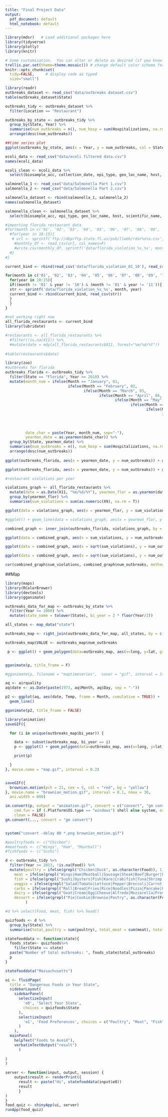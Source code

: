 ```yaml
---
title: "Final Project Data"
output:
  pdf_document: default
  html_notebook: default
---
```


```r
library(mdsr)   # Load additional packages here
library(tidyverse)
library(plotly)
library(knitr)

# Some customization.  You can alter or delete as desired (if you know what you are doing).
trellis.par.set(theme=theme.mosaic()) # change default color scheme for lattice
knitr::opts_chunk$set(
  tidy=FALSE,     # display code as typed
  size="small")
```


```r
library(readr)
outbreaks_dataset <- read_csv("data/outbreaks dataset.csv")
table(outbreaks_dataset$State)

outbreaks_tidy <- outbreaks_dataset %>%
  filter(Location == "Restaurant") 

outbreaks_by_state <- outbreaks_tidy %>%
  group_by(State, Year) %>%
  summarise(num_outbreaks = n(), num_hosp = sum(Hospitalizations, na.rm = T), num_ill = sum(Illnesses, na.rm = T), num_fatal = sum(Fatalities, na.rm = T)) %>%
  arrange(desc(num_outbreaks))

##time series plot
ggplot(outbreaks_by_state, aes(x = Year, y = num_outbreaks, col = State)) + geom_line()
```


```r
ecoli_data <- read_csv("data/ecoli filtered data.csv")
names(ecoli_data)

ecoli_clean <- ecoli_data %>%
  select(biosample_acc, collection_date, epi_type, geo_loc_name, host, isolation_source, target_creation_date, status)
```

```r
salmonella_1 <- read_csv("data/Salmonella Part 1.csv")
salmonella_2 <- read_csv("data/Salmonella Part 2.csv")

salmonella_dataset <- rbind(salmonella_1, salmonella_2)
names(salmonella_dataset)

salmonella_clean <- salmonella_dataset %>%
  select(biosample_acc, epi_type, geo_loc_name, host, scientific_name, sra_release_date, strain, target_creation_date, status, isolation_source, collection_date)
```

```r
#importing florida restaurant data
#for(month in c('01', '02', '03', '04', '05', '06', '07', '08', '09', '10', '11', '12')){
  #for(year in 10:15){
   # url <- sprintf('ftp://dbprftp.state.fl.us/pub/llweb/rdar%s%s.csv', month, year)
    #monthly_df <- read_csv(url, col_names=F)
    #write.csv(monthly_df, sprintf('data/florida_violation_%s_%s', month, year), row.names=F)
  #}
#}

current_bind <- rbind(read_csv('data/florida_violation_01_10'), read_csv('data/florida_violation_01_11'))

for(month in c('01', '02', '03', '04', '05', '06', '07', '08', '09', '10', '11', '12')){
  for(year in 10:15){
  if((month != '01' & year != '10') & (month != '01' & year != '11')){
  str <- sprintf('data/florida_violation_%s_%s', month, year)
  current_bind <- rbind(current_bind, read_csv(str))
  }
  }
}

#not working right now
all_florida_restaurants <- current_bind
library(lubridate)

#restaurants <- all_florida_restaurants %>%
  #filter(!is.na(X11)) %>%
  #mutate(date = mdy(all_florida_restaurants$X11, format="%m/%d/%Y"))
         
#table(restaurants$date)
```

```r
library(zoo)
#outbreaks for florida
outbreaks_florida <- outbreaks_tidy %>%
  filter(State == "Florida", Year >= 2010) %>%  
  mutate(month_num = ifelse(Month == "January", 01, 
                            ifelse(Month == "February", 02, 
                                   ifelse(Month == "March", 03, 
                                          ifelse(Month == "April", 04,
                                                 ifelse(Month == "May", 05,
                                                        ifelse(Month == "June", 06,
                                                               ifelse(Month == "July", 07,
                                                                      ifelse(Month == "August", 08,
                                                                             ifelse(Month == "September", 09,
                                                                                    ifelse(Month == "October", 10,
                                                                                           ifelse(Month == "November", 11, 12))))))))))),
         date_char = paste(Year, month_num, sep="-"),
         yearmon_date = as.yearmon(date_char)) %>%
  group_by(State, yearmon_date) %>%
  summarise(num_outbreaks = n(), num_hosp = sum(Hospitalizations, na.rm = T), num_ill = sum(Illnesses, na.rm = T), num_fatal = sum(Fatalities, na.rm = T)) %>%
  arrange(desc(num_outbreaks))
  
ggplot(outbreaks_florida, aes(x = yearmon_date, y = num_outbreaks)) + geom_point() + geom_smooth(se = F)

ggplot(outbreaks_florida, aes(x = yearmon_date, y = num_outbreaks)) + geom_line() 
```

```r
#restaurant violations per year

violations_graph <- all_florida_restaurants %>%
  mutate(date = as.Date(X11, "%m/%d/%Y"), yearmon_flor = as.yearmon(date)) %>%
  group_by(yearmon_flor) %>%
  summarise(sum_violations = sum(as.numeric(X9), na.rm = T))

ggplot(data = violations_graph, aes(x = yearmon_flor, y = sum_violations)) + geom_line()

#ggplot() + geom_line(data = violations_graph, aes(x = yearmon_flor, y = sum_violations)) + geom_line(data = outbreaks_florida, aes(x = yearmon_date, y = num_outbreaks))


```

```r
combined_graph <- inner_join(outbreaks_florida, violations_graph, by = c("yearmon_date" = "yearmon_flor"))

ggplot(data = combined_graph, aes(x = sum_violations, y = num_outbreaks)) + geom_point() + geom_smooth(se = F)

ggplot(data = combined_graph, aes(x = sqrt(sum_violations), y = num_outbreaks)) + geom_point() + geom_smooth(se = F)

ggplot(data = combined_graph, aes(x = sqrt(sum_violations), y = num_outbreaks)) + geom_point() + geom_smooth(se = F) + xlim(20, 27)

cor(combined_graph$sum_violations, combined_graph$num_outbreaks, method = "pearson")
```

##Map

```r
library(maps)
library(RColorBrewer)
library(devtools)
library(gganimate)

outbreaks_data_for_map <- outbreaks_by_state %>%
  filter(Year >= 2000) %>%
  mutate(state_name = tolower(State), bi_year = 2 * floor(Year/2))

all_states <- map_data("state")

outbreaks_map <- right_join(outbreaks_data_for_map, all_states, by = c("state_name" = "region"))

outbreaks_map$VALUE <- outbreaks_map$num_outbreaks

 p <- ggplot() + geom_polygon(data=outbreaks_map, aes(x=long, y=lat, group = group, fill=VALUE, frame = bi_year, cumulative = F), colour="white") + xlab("Longitude") + ylab("Latitude") + theme(plot.title = element_text(hjust = 0.5, face = "bold")) + scale_fill_gradient(low = "white", high = "red", na.value = "grey80") 


gganimate(p, title_frame = F)

#gganimate(p, filename = "maptimeseries",  saver = "gif", interval = 3.0)

aq <- airquality
aq$date <- as.Date(paste(1973, aq$Month, aq$Day, sep = "-"))

p2 <- ggplot(aq, aes(date, Temp, frame = Month, cumulative = TRUE)) +
  geom_line()

gganimate(p2, title_frame = FALSE)

library(animation)
saveGIF({

  for (i in unique(outbreaks_map$bi_year)) {

    data <- subset(outbreaks_map, bi_year == i)
    p <- ggplot() + geom_polygon(data=outbreaks_map, aes(x=long, y=lat, group = group, fill=VALUE, colour="white")) + xlab("Longitude") + ylab("Latitude") + theme(plot.title = element_text(hjust = 0.5, face = "bold")) + scale_fill_gradient(low = "white", high = "blue", na.value = "grey80") + ggtitle(i)

    print(p)                      

  }
}, movie.name = "map.gif", interval = 0.2)


saveGIF({
  brownian.motion(pch = 21, cex = 5, col = "red", bg = "yellow")
}, movie.name = "brownian_motion.gif", interval = 0.1, nmax = 30, 
  ani.width = 600)

im.convert(p, output = "animation.gif", convert = c("convert", "gm convert"), 
    cmd.fun = if (.Platform$OS.type == "windows") shell else system, extra.opts = "", 
    clean = FALSE)
gm.convert(..., convert = "gm convert")


system("convert -delay 80 *.png brownian_motion.gif")
```


```r
#poultryfoods <- c("Chicken")
#meatfoods <- c("Wings", "Ham", "Meatball")
#fishfoods <- c("Sushi")

d <- outbreaks_tidy %>%
  filter(Year >= 2013, !is.na(Food)) %>%
  mutate(poultry = ifelse(grepl("Chicken|Duck", as.character(Food)), 1, 0),
    meat = ifelse(grepl("Wings|Ham|Meatball|Sausage|Steak|Beef|Burger|Pork|burger|Bacon", as.character(Food)), 1, 0), 
    fish = ifelse(grepl("Sushi|Oysters|Fish|Kare|Crab|fish|Tuna|Shrimp|Scallops|Salmon|Seafood|Clam|Lobster|Eel", as.character(Food)), 1, 0),
    veggie = ifelse(grepl("Salad|Tomato|Lettuce|Pepper|Broccoli|Carrot|Bean|Cabbage|Onion|Vegetable|Guacamole|Cucumber|Zucchini", as.character(Food)), 1, 0),
    carbs = ifelse(grepl("Roll|Bread|Fries|Rice|Noodles|Pizza|Pancake|Pasta", as.character(Food)), 1, 0),
    dairy = ifelse(grepl("Goat|Cream|Egg|Cheese|Alfredo|Mozzarella|Provolone", as.character(Food)), 1, 0),
    dessert = ifelse(grepl("Pie|Cookie|Brownie|Pastry", as.character(Food)), 1, 0)
         )

#d %>% select(Food, meat, fish) %>% head()

quizfoods <- d %>%
  group_by(State) %>%
  summarise(total_poultry = sum(poultry), total_meat = sum(meat), total_fish = sum(fish), total_veggie = sum(veggie), total_carbs = sum(carbs), total_dairy = sum(dairy), total_dessert = sum(dessert), total_outbreaks = n())

statefooddata <- function(state){
  foods_state<- quizfoods%>% 
    filter(State == state)
  paste("Number of total outbreaks: ", foods_state$total_outbreaks)
  p
}

statefooddata("Massachusetts")

```

```r
ui <- fluidPage(
  title = "Dangerous Foods in Your State",
  sidebarLayout(
    sidebarPanel(
      selectizeInput(
        'e0', 'Select Your State',
        choices = quizfoods$State
      ),
      selectizeInput(
        'e1', 'Food Preferences', choices = c("Poultry", "Meat", "Fish", "Vegetables", "Carbs", "Dairy", "Desserts"), multiple = T
      )
    ),
  mainPanel(
    helpText("Foods to Avoid"),
    verbatimTextOutput("result")
      )
  
)
)

server <- function(input, output, session) {
    output$result <- renderPrint({
      result <- paste("Hi", statefooddata(input$e0))
      result
      }
)
}
food_quiz <- shinyApp(ui, server)
runApp(food_quiz)
```

    